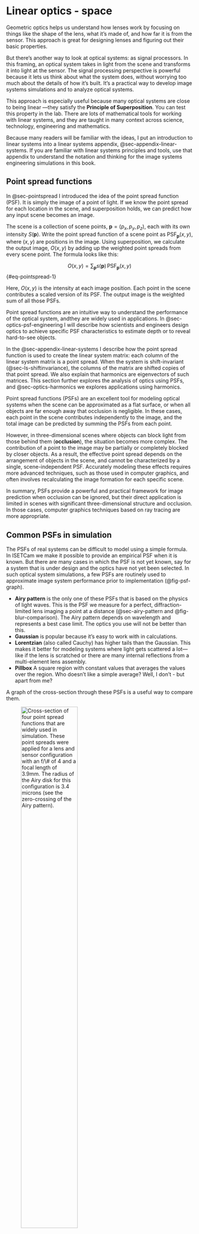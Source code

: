 # Linear optics - space {#sec-optics-linear-space}
Geometric optics helps us understand how lenses work by focusing on things like the shape of the lens, what it’s made of, and how far it is from the sensor. This approach is great for designing lenses and figuring out their basic properties.

But there’s another way to look at optical systems: as signal processors. In this framing, an optical system takes in light from the scene and transforms it into light at the sensor. The signal processing perspective is powerful because it lets us think about what the system does, without worrying too much about the details of how it’s built. It’s a practical way to develop image systems simulations and to analyze optical systems.

This approach is especially useful because many optical systems are close to being linear —they satisfy the **Principle of Superposition**. You can test this property in the lab. There are lots of mathematical tools for working with linear systems, and they are taught in many context across science, technology, engineering and mathematics.

Because many readers will be familiar with the ideas, I put an introduction to linear systems into a linear systems appendix, @sec-appendix-linear-systems.  If you are familiar with linear systems principles and tools, use that appendix to understand the notation and thinking for the image systems engineering simulations in this book.

## Point spread functions {#sec-pointspread-2}
In @sec-pointspread I introduced the idea of the point spread function (PSF). It is simply the image of a point of light. If we know the point spread for each location in the scene, and superposition holds, we can predict how any input scene becomes an image. 

The scene is a collection of scene points, $\mathbf{p} = (p_x, p_y, p_z)$, each with its own intensity $S(\mathbf{p})$. Write the point spread function of a scene point as $\text{PSF}_\mathbf{p}(x, y)$, where $(x, y)$ are positions in the image. Using superposition, we calculate the output image, $O(x,y)$ by adding up the weighted point spreads from every scene point. The formula looks like this:

$$
O(x, y) = \sum_{\mathbf{p}} s(\mathbf{p})\, \text{PSF}_\mathbf{p}(x, y)
$$ {#eq-pointspread-1}

Here, $O(x, y)$ is the intensity at each image position. Each point in the scene contributes a scaled version of its PSF. The output image is the weighted sum of all those PSFs.

Point spread functions are an intuitive way to understand the performance of the optical system, andthey are widely used in applications. In @sec-optics-psf-engineering I will describe how scientists and engineers design optics to achieve specific PSF characteristics to estimate depth or to reveal hard-to-see objects.

In the @sec-appendix-linear-systems I describe how the point spread function is used to create the linear system matrix: each column of the linear system matrix is a point spread.  When the system is shift-invariant (@sec-ls-shiftinvariance), the columns of the matrix are shifted copies of that point spread.  We also explain that harmonics are eigenvectors of such matrices.  This section further explores the analysis of optics using PSFs, and  @sec-optics-harmonics we explores applications using harmonics.

::: {.callout-note title="A limitation of PSFs" collapse="false"}
Point spread functions (PSFs) are an excellent tool for modeling optical systems when the scene can be approximated as a flat surface, or when all objects are far enough away that occlusion is negligible. In these cases, each point in the scene contributes independently to the image, and the total image can be predicted by summing the PSFs from each point.

However, in three-dimensional scenes where objects can block light from those behind them (**occlusion**), the situation becomes more complex. The contribution of a point to the image may be partially or completely blocked by closer objects. As a result, the effective point spread depends on the arrangement of objects in the scene, and cannot be characterized by a single, scene-independent PSF. Accurately modeling these effects requires more advanced techniques, such as those used in computer graphics, and often involves recalculating the image formation for each specific scene.

In summary, PSFs provide a powerful and practical framework for image prediction when occlusion can be ignored, but their direct application is limited in scenes with significant three-dimensional structure and occlusion. In those cases, computer graphics techniques based on ray tracing are more appropriate.
:::

## Common PSFs in simulation {#sec-pointspread-common}
The PSFs of real systems can be difficult to model using a simple formula. In ISETCam we make it possible to provide an empirical PSF when it is known.  But there are many cases in which the PSF is not yet known, say for a system that is under design and the optics have not yet been selected. In such optical system simulations, a few PSFs are routinely used to approximate image system performance prior to implementation (@fig-psf-graph).

- **Airy pattern** is the only one of these PSFs that is based on the physics of light waves. This is the PSF we measure for a perfect, diffraction-limited lens imaging a point at a distance (@sec-airy-pattern and @fig-blur-comparison). The Airy pattern depends on wavelength and represents a best case limit. The optics you use will not be better than this.
- **Gaussian** is popular because it’s easy to work with in calculations. 
- **Lorentzian** (also called Cauchy) has higher tails than the Gaussian. This makes it better for modeling systems where light gets scattered a lot—like if the lens is scratched or there are many internal reflections from a multi-element lens assembly.
- **Pillbox** A square region with constant values that averages the values over the region. Who doesn't like a simple average?  Well, I don't - but apart from me?

A graph of the cross-section through these PSFs is a useful way to compare them. 

![Cross-section of four  point spread functions that are widely used in simulation. These point spreads were applied for a lens and sensor configuration with an $f/\#$ of 4 and a focal length of 3.9mm. The radius of the Airy disk for this configuration is 3.4 microns (see the zero-crossing of the Airy pattern).](images/optics/optics-siKernels-graph.png){#fig-psf-graph width="60%"}

We can simulate how the four PSF shapes transform a spectral radiance (@fig-psf-image). We compare the optical images four each of the PSFs for a scene comprising a set of grid lines. The images were calculated using the ISETCam script <a href="../code/fise_opticsPSF.html" target="_blank">fise_opticsPSF.</a>  The Airy and Gaussian PSFs were implemented with wavelength-dependent point spread functions. The Pillbox and Lorentzian PSFs were implemented as wavelength-indepedent.

![The Airy pattern shows the image for a diffraction limited lens with an $f/\# =4$. The Gaussian has a spread that is roughly consistent with the Airy Disk size and a similar wavelength dependency; long-wavelengths spread more than short wavelengths. The high tail of the Lorentzian PSF produces a veiling glare. The Pillbox size is about equal to the Airy disk, but it introduces much more blur because it has a relatively high level over the entire width.](images/optics/optics-siKernels-image.png){#fig-psf-image width="90%"}

These PSFs functions are valuable because they have simple parameters that control the amount of blur or light scatter. Here is a description of the different PSF formulae along with a brief descrition of their properties.

### The Airy pattern
The Airy pattern is circularly symmetric, so you only need to know the distance from the center, $r$, to describe it. The intensity at a distance $r$ from the center is:

$$
I(r) = I_0 \left[ \frac{2 J_1\left( \frac{\pi r}{\lambda N} \right)}{ \frac{\pi r}{\lambda N} } \right]^2
$$

Where:

- $I_0$ is the peak intensity at the center
- $J_1$ is the first-order Bessel function
- $N$ is the $f/\#$ of the lens
- $\lambda$ is the wavelength of light

The first dark ring defines the Airy disk (@fig-blur-comparison , @sec-airy-pattern).  It is the diameter where the intensity drops to zero, and defines the smallest spot size.

$$
d = \arcsin(2.44 \, \lambda N) \approx 2.44 \, \lambda N
$$ {#eq-airydisk3}

For $f/\# = 4$ the diameter ranges from 3.9 $\mu\text{m}$ (400 nm) to 6.83 $\mu\text{m}$ (700nm).  See the ISETCam function <a href="https://github.com/ISET/isetcam/blob/main/opticalimage/optics/airyDisk.m" target="_blank">`airyDisk`</a>

### Gaussian
The Gaussian is the classic “bell curve.” It’s simple and often a used as an approximation for optical systems.
$$
I(r) = I_0 \exp\left( -\frac{r^2}{2\sigma^2} \right)
$$

Here, $\sigma$ sets how spread out the blur is. Larger $\sigma$ means a blurrier image.

### Lorentzian (Cauchy)
The Lorentzian function appears in physics and probability theory. It’s famous for its “fat tails”—meaning it doesn’t drop off as quickly as a Gaussian. This makes it handy for modeling blur when there’s a lot of stray light or scattering.

$$
I(r) = \frac{I_0}{1 + \left( \frac{r}{\gamma} \right)^2}
$$

Here, $\gamma$ controls how wide the central peak is. A bigger $\gamma$ means a wider, flatter blur with more light in the tails.

All of these PSFs are simulated in <a href="https://github.com/ISET/isetcam/blob/main/opticalimage/optics/shiftinvariant/siSynthetic.m" target="_blank">`siSynthetic.m`.</a>

::: {.callout-note title="Linespread functions" collapse="true"}
In @fig-psf-image, I illustrated the effect of the PSFs using grid lines rather than points. It seemed to me that the differences are  easier to visualize the impact of the point spread this way. The image created by a very thin line is called the **line spread function (LSF)**.

To find the LSF from the PSF, we simply sum along the direction (see <a href="https://github.com/ISET/isetcam/blob/main/opticalimage/wavefront/psf/psf2lsf.m" target="_blank">`psf2lsf.m`.</a>. We will calculate the same LSF for any direction when the PSF is cicularly symmetric.  If it is not, then we will find a different LSF for each direction. 

The formula to calculate the PSF in a direction, in this case the $y$ direction, is very simple. We just sum across the $x$ direction.

$$
LSF = \sum_x PSF(x,y)
$$

Here are the linespread functions of the Gaussian and Lorenzian.

Given an LSF, it is possible to recover a unique circularly symmetric PSF using <a href="https://github.com/ISET/isetcam/blob/main/opticalimage/wavefront/psf/lsf2circularpsf.m" target="_blank">`lsf2circularpsf.m`.</a>. The Airy pattern is circularly symmetric; the Gaussian and Lorentz are usually implemented as circularly symmetric.  The pillbox is not.
:::

One of the challenges in image system simulations is to select the wavelength dependence of the PSF.  This dependence is formally specified for the Airy pattern, based on the wavelength of light and the size of the circular, pinhole aperture.  But for the Gaussian and Lorentzian, we must make a choice.

One way to make a decision is to measure the wavelength dependence for an existing system, say a system that uses materials with known properties, and use those measurements to guide the simulation. The variations in the PSF caused by these wavelength-dependences are called chromatic aberrations. There are two types of chromatic aberrations, and we describe them and how they might be measured in the next section.

## Chromatic aberration types {#sec-transverse-chromatic-aberration}
Because the index of refraction of a lens might vary with wavelength, the best focus distance also varies with wavelength (@sec-chromatic-aberration). Even for an ideal lens there is a wavelength dependence arising from the wave nature of light and the size of the aperture or $\text{f}/\#$ (@eq-airy1). 

### Longitudinal aberration
A consequence of this wavelength-dependence is that for a given image distance will be in best focus (small PSF) for one wavelength, but not all. The wavelength-dependent defocus is called **longitudinal chromatic aberration (LCA)**.

There is noticeable chromatic aberration for many types of lenses and materials.  The most surprising optical system with a large amount of chromatic aberration is the human eye!  The line spread and point spread functions measured at the human retina both vary considerably as we change the stimulus wavelength.

:::{.panel-tabset}
## Line Spread Function
![Typical human line spread functions. The dashed white lines are the relative retinal illuminance.](images/optics/linespread.png){#fig-optics-linespread}

## Point Spread Function
![Typical human point spread functions. The large spread for the blue is striking.  Notice that the orientation of the blur differs for this example subject, which is typical.](images/optics/pointspread.png){#fig-optics-pointspread}
:::

<figcaption>
Click on the tabs at the top to see typical human line spread functions or point spread functions for stimuli with equal energy, 425 nm, 525 nm, and 625 nm. See <a href="../code/02Optics/fise_humanLSF.html" target="_blank">Human LSF</a> for how ISETBio/ISETCam implements that calculation.

</figcaption>


The very large LCA of the human eye has consequences for many aspects of the human visual system and image systems engineering technology.  We will describe it quantitatively and explain why it matters to technology in @sec-human.

### Transverse aberration
A second type of chromatic aberration, called **transverse chromatic aberration (TCA)**, is also common in real imaging systems. While it is related to LCA, its physical cause is different.

TCA occurs when the image blur interacts with the position and size of the aperture. The two panels of the figure below show short wavelength (blue) and long wavelength (red) rays, originating from a point at the lower left. The blue rays are in focus, forming a tight spot on the image plane. The red rays, however, come to focus behind the image plane, creating a larger, blurred red circle.

:::{.panel-tabset}
## No transverse chromatic aberration
![Longitudinal chromatic aberration (LCA) and no transverse chromatic aberration (TCA).](images/optics/chromatic-notransverse.png){#fig-optics-notransverse}

## Transverse chromatic aberration
![By shifting the pupil aperture and reducing its size, we block the rays that might have entered the lower part of the lens. These rays would have formed the lower part of the red blur circle.](images/optics/chromatic-transverse.png){#fig-optics-transverse}
:::

<figcaption>
The images illustrate short wavelength (blue) and long wavelength (red) rays a single point. The blue rays are in good focus, but the red rays have a large blur circle. The two panels illustrate how changing the aperture position interacts with defocus to create transverse chromatic aberration. See the text for details.


</figcaption>

Now, imagine reducing the aperture size and moving it in front of the lens. This new aperture position blocks some of the rays from both wavelengths. For the blue rays, which were already converging to a tight focus, the effect is minimal —the spot gets a little dimmer. But for the red rays, which form a large blur circle already, the new aperture blocks rays that would have formed the lower part of their blur circle. As a result, the red blur circle is clipped at the bottom, and its center shifts upward. The red and blue circles are no longer aligned. Th displacement of the red blur circle is transverse chromatic aberration.

The size and position of the aperture determines the amount of TCA. The physical factors that cause the transverse shift are different from those that produce LCA. Both effects are related to the different wavelengths focus.  Were there no LCA, there would be no TCA.

## Point spread engineering {#sec-optics-psf-engineering}
The usual goal of optical design for consumer photography is to create a lens that has a very compact point spread function (sharp image) that is the same for all wavelengths (no chromatic aberration).  This makes sense because people want their photographs to be sharp and free of the kind of chromatic fringing you can see in @fig-optics-linespread and @fig-optics-pointspread.

The goal of optical design can differ, of course, for different applications. In the sections below, I describe two cases that I found to be very interesting.  The first case designs optics for telescopes that are looking for planets in other star systems (exoplanets).  The second case designs optics that can be helpful in estimating the depth of objects in an image. For example, in microscopy we might be interested to measure the tissue layer where a particular glowing molecule resides. These two examples are drawn from the literature of PSF engineering.

### Exoplanets and PSF engineering {#sec-psf-expolanets}

See if we can find the example of the astronomer looking for exoplanets.  He wanted a point spread that was black in the center!

Based on your description, the astronomer you're looking for is Jeffrey Chilcote.

He is an expert in building astronomical instruments and is known for his work on instruments designed to directly image exoplanets. He was part of the team that built the Coronagraphic High Angular Resolution Imaging Spectrograph (CHARIS), which operates on the Subaru Telescope in Hawaii. This instrument uses a coronagraph, which is a type of point spread function engineering that is "black in the middle" to block out the light from the central star, allowing for the detection of fainter, nearby planets.

While he worked in Hawaii, he is now an associate professor at the University of Notre Dame. He is also involved in the Gemini Planet Imager (GPI) and is part of a project to upgrade it and relocate it to the Gemini North Observatory in Hawaii.

Jeff Kuhn also fits that description. He is an astronomer at the University of Hawaiʻi's Institute for Astronomy and has a long history of working on instruments and technologies for both solar observation and exoplanet detection.

He is a key figure in the development of a special type of telescope called the Exo-Life Finder (ELF), which is designed to directly image exoplanets. The technology behind this, as you describe, involves creating a coronagraphic point spread function (PSF) that effectively blocks the light from the central star, allowing the much fainter light from nearby planets to be detected. This is a form of PSF engineering with a "black in the middle" design, specifically for the purpose of finding exoplanets.

He has also been involved in other projects with similar goals, such as the Kermit camera for the Lyot Project Coronagraph, which was designed for "companion searches close to bright stars."

https://www.light-am.com/article/doi/10.37188/lam.2025.033

### Depth and PSF engineering {#sec-psf-depth}
Biologists frequently use  fluorescent markers to tag specific molecules. These tags identify a single molecule, and when stimulated they emit enough photons to be easily visible in a dark field microscope.  Because each of the molecules is so small, they are effectively points.  The image that they form through the microscope is a point spread function.

For certain purposes the only information the investigator measures is the $(x,y)$ position of the tagged molecule. This is possible when the biological tissue is sparsely labeled, because each molecule produces a point spread image. As long as the labeled molecules are sparsely sampled, their images will be separated. To find the position of these molecules and count them, it is only necessary to count the point spreads in the image. The position of the molecule is assumed to be at the centroid of the point spread. In this way, the location is determined at high precision compared to the size of the point spread. This approach is called **localization microscopy**. Some say this method localizes the molecules beyond the diffraction limit, which seems magical. It is not magical, nor is this my favorite comment. The technique is useful, not magical.

When the biological sample has significant thickness, it would be very nice to know its depth in addition to its position. YOu can see how this might be possible because the point spread function will depend on the distance of the molecule from the optics. But the usual dependence is just a change in the size of the blur circle. This is hard to measure.  

![Double-helix point spread from Piestun. Figure 1 from the PNAS article with Moerner.](images/optics/piestun-dh-1.png){#fig-optics-double-helix width=70%}

Rafael Piestun and his collaborators engineered an optical system that has an oriented point spread function, comprising a pair of lines. They implemented optics so that the orientation of the point spread lines varies with depth (Figure ref here). The image consists of two lobes that appear to rotate around a central point, and the angle of this rotation directly corresponds to the depth (z-position) of the original point. If one plots the point spread as a function of z-position in the biological substrate, the pattern forms a double-helix. In practical applications with sparsely labeled molecules one can measure the centroid of the separated point spreads to localize position, and the orientation of the point spread to measure depth.  

::: {.callout-note title="Prizes and companies" collapse="false"}
A number of different groups have developed methods for localizing the position of these fluorophores, including Xiaowei Zhuang, W.E. Moerner, and Betzsig.  The latter two were awarded the Nobel Prize, and Zhuang has won numerous other prizes for her work.
<!--
The woman scientist you're thinking of is Xiaowei Zhuang, a biophysicist at Harvard University.

The super-resolution technique she developed is called Stochastic Optical Reconstruction Microscopy, which is more commonly known by its "cute" acronym, STORM.-->

Dr. Piestun co-founded a company based on this technology called [Double Helix Optics](https://www.doublehelixoptics.com/), which commercializes 3D imaging and sensing systems.
:::
